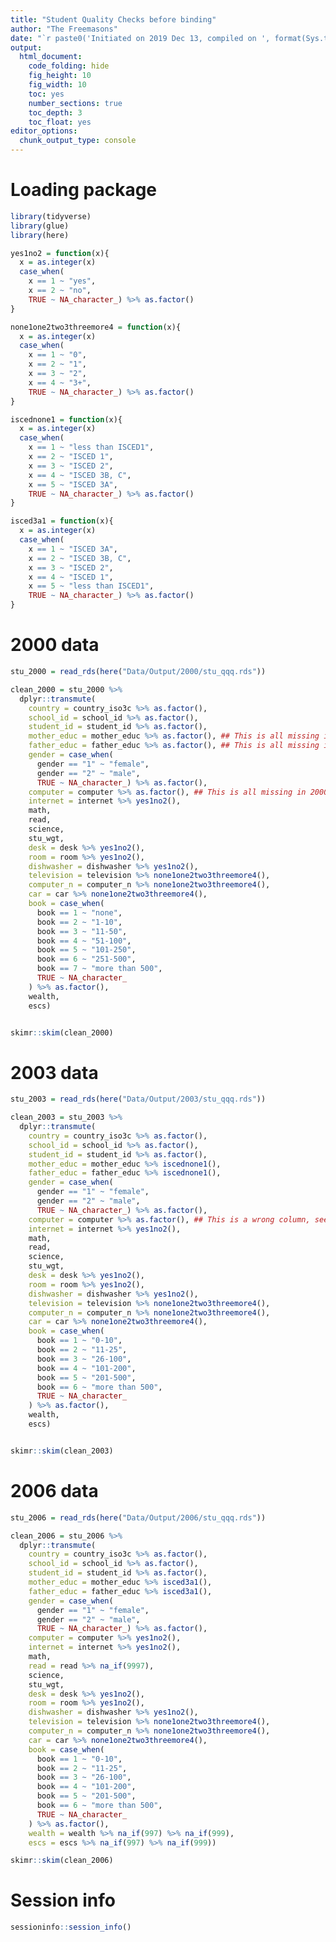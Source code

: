```yaml
---
title: "Student Quality Checks before binding"
author: "The Freemasons"
date: "`r paste0('Initiated on 2019 Dec 13, compiled on ', format(Sys.time(), '%Y %b %d'))`"
output:
  html_document:
    code_folding: hide
    fig_height: 10
    fig_width: 10
    toc: yes
    number_sections: true
    toc_depth: 3
    toc_float: yes
editor_options: 
  chunk_output_type: console
---
```


# Loading package 
```r
library(tidyverse)
library(glue)
library(here)
```

```r
yes1no2 = function(x){
  x = as.integer(x)
  case_when(
    x == 1 ~ "yes",
    x == 2 ~ "no",
    TRUE ~ NA_character_) %>% as.factor()
}

none1one2two3threemore4 = function(x){
  x = as.integer(x)
  case_when(
    x == 1 ~ "0", 
    x == 2 ~ "1",
    x == 3 ~ "2",
    x == 4 ~ "3+",
    TRUE ~ NA_character_) %>% as.factor()
}

iscednone1 = function(x){
  x = as.integer(x)
  case_when(
    x == 1 ~ "less than ISCED1", 
    x == 2 ~ "ISCED 1",
    x == 3 ~ "ISCED 2",
    x == 4 ~ "ISCED 3B, C",
    x == 5 ~ "ISCED 3A",
    TRUE ~ NA_character_) %>% as.factor()
}

isced3a1 = function(x){
  x = as.integer(x)
  case_when(
    x == 1 ~ "ISCED 3A", 
    x == 2 ~ "ISCED 3B, C",
    x == 3 ~ "ISCED 2",
    x == 4 ~ "ISCED 1",
    x == 5 ~ "less than ISCED1",
    TRUE ~ NA_character_) %>% as.factor()
}
```


# 2000 data
```r
stu_2000 = read_rds(here("Data/Output/2000/stu_qqq.rds"))

clean_2000 = stu_2000 %>% 
  dplyr::transmute(
    country = country_iso3c %>% as.factor(),
    school_id = school_id %>% as.factor(),
    student_id = student_id %>% as.factor(),
    mother_educ = mother_educ %>% as.factor(), ## This is all missing in 2000
    father_educ = father_educ %>% as.factor(), ## This is all missing in 2000
    gender = case_when(
      gender == "1" ~ "female",
      gender == "2" ~ "male",
      TRUE ~ NA_character_) %>% as.factor(),
    computer = computer %>% as.factor(), ## This is all missing in 2000
    internet = internet %>% yes1no2(),
    math, 
    read, 
    science, 
    stu_wgt, 
    desk = desk %>% yes1no2(),
    room = room %>% yes1no2(),
    dishwasher = dishwasher %>% yes1no2(),
    television = television %>% none1one2two3threemore4(), 
    computer_n = computer_n %>% none1one2two3threemore4(), 
    car = car %>% none1one2two3threemore4(),
    book = case_when(
      book == 1 ~ "none",
      book == 2 ~ "1-10",
      book == 3 ~ "11-50",
      book == 4 ~ "51-100",
      book == 5 ~ "101-250",
      book == 6 ~ "251-500",
      book == 7 ~ "more than 500",
      TRUE ~ NA_character_
    ) %>% as.factor(),
    wealth, 
    escs)


skimr::skim(clean_2000)
```



# 2003 data
```r
stu_2003 = read_rds(here("Data/Output/2003/stu_qqq.rds"))

clean_2003 = stu_2003 %>% 
  dplyr::transmute(
    country = country_iso3c %>% as.factor(),
    school_id = school_id %>% as.factor(),
    student_id = student_id %>% as.factor(),
    mother_educ = mother_educ %>% iscednone1(),
    father_educ = father_educ %>% iscednone1(),
    gender = case_when(
      gender == "1" ~ "female",
      gender == "2" ~ "male",
      TRUE ~ NA_character_) %>% as.factor(),
    computer = computer %>% as.factor(), ## This is a wrong column, see Google Sheets
    internet = internet %>% yes1no2(),
    math, 
    read, 
    science, 
    stu_wgt, 
    desk = desk %>% yes1no2(),
    room = room %>% yes1no2(),
    dishwasher = dishwasher %>% yes1no2(),
    television = television %>% none1one2two3threemore4(), 
    computer_n = computer_n %>% none1one2two3threemore4(), 
    car = car %>% none1one2two3threemore4(),
    book = case_when(
      book == 1 ~ "0-10",
      book == 2 ~ "11-25",
      book == 3 ~ "26-100",
      book == 4 ~ "101-200",
      book == 5 ~ "201-500",
      book == 6 ~ "more than 500",
      TRUE ~ NA_character_
    ) %>% as.factor(),
    wealth, 
    escs)


skimr::skim(clean_2003)
```


# 2006 data
```r
stu_2006 = read_rds(here("Data/Output/2006/stu_qqq.rds"))

clean_2006 = stu_2006 %>% 
  dplyr::transmute(
    country = country_iso3c %>% as.factor(),
    school_id = school_id %>% as.factor(),
    student_id = student_id %>% as.factor(),
    mother_educ = mother_educ %>% isced3a1(),
    father_educ = father_educ %>% isced3a1(),
    gender = case_when(
      gender == "1" ~ "female",
      gender == "2" ~ "male",
      TRUE ~ NA_character_) %>% as.factor(),
    computer = computer %>% yes1no2(),
    internet = internet %>% yes1no2(),
    math, 
    read = read %>% na_if(9997), 
    science, 
    stu_wgt, 
    desk = desk %>% yes1no2(),
    room = room %>% yes1no2(),
    dishwasher = dishwasher %>% yes1no2(),
    television = television %>% none1one2two3threemore4(), 
    computer_n = computer_n %>% none1one2two3threemore4(), 
    car = car %>% none1one2two3threemore4(),
    book = case_when(
      book == 1 ~ "0-10",
      book == 2 ~ "11-25",
      book == 3 ~ "26-100",
      book == 4 ~ "101-200",
      book == 5 ~ "201-500",
      book == 6 ~ "more than 500",
      TRUE ~ NA_character_
    ) %>% as.factor(),
    wealth = wealth %>% na_if(997) %>% na_if(999), 
    escs = escs %>% na_if(997) %>% na_if(999))

skimr::skim(clean_2006)
```


# Session info
```r
sessioninfo::session_info()
```

